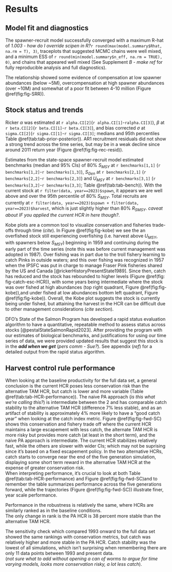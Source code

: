 # Results  

## Model fit and diagnostics  

The spawner-recruit model successfully converged with a maximum R-hat of *1.003 - how do I override scipen in R?*`r round(max(model.summary$Rhat, na.rm = T), 3)`, traceplots that suggested MCMC chains were well mixed, and a minimum ESS of `r round(min(model.summary$n_eff, na.rm = TRUE), 0)`, and chains that appeared well mixed (See Supplement *B - make ref* for fully reproducible analysis and full diagnostics). 

The relationship showed some evidence of compensation at low spawner abundances (below ~5M), overcompensation at high spawner abundances (over ~10M) and somewhat of a poor fit between 4-10 million (Figure \@ref(fig:fig-SRR)).  


## Stock status and trends  

Ricker $\alpha$ was estimated at `r alpha.CI[2]`(`r alpha.CI[1]`-`ralpha.CI[3]`), $\beta$ at `r beta.CI[2]`(`r beta.CI[1]`-`r beta.CI[3]`), and bias corrected $\sigma$ at  `sigma.CI[2]`(`r sigma.CI[1]`-`r sigma.CI[3]`; medians and 95th percentiles Table \@ref(tab:tab-prior-posterior)). 
AR1 recruitment residuals did not show a strong trend across the time series, but may be in a weak decline since around 2011 return year (Figure \@ref(fig:fig-rec-resid)).  

Estimates from the state-space spawner-recruit model estimated benchmarks (median and 95% CIs) of 80% $S_{MSY}$ at `r benchmarks[1,1]` (`r benchmarks[1,2]`-`r benchmarks[1,3]`), $S_{Gen}$ at `r benchmarks[2,1]` (`r benchmarks[2,2]`-`r benchmarks[2,3]`) and $U_{MSY}$ at `r benchmarks[3,1]` (`r benchmarks[3,2]`-`r benchmarks[3,3]`; Table \@ref(tab:tab-bench)). 
With the current stock at `r filter(data, year==2023)$spawn`, it appears we are well above and over the 95th percentile of 80% $S_{MSY}$. 
Total recruits are currently at `r filter(data, year==2023)$spawn + filter(data, year==2023)$harvest`, which is just slightly higher than 80% $R_{S{MSY}}$. *caveat about IF you applied the current HCR in here though?*. 

Kobe plots are a common tool to visualize conservation and fisheries trade-offs through time (*cite*). In Figure \@ref(fig:fig-kobe) we see the an overfished stock still experiencing overfishing (i.e. harvest above $U_{MSY}$, with spawners below $S_{MSY}$) beginning in 1959 and continuing during the early part of the time series (note this was before current management was adopted in 1987). 
Over fishing was in part due to the troll fishery learning to catch Pinks in outside waters; and this over fishing was recognized in 1957 when the IPSFC was put in charge to manage Fraser Pink fisheries shared by the US and Canada [@rickerHistoryPresentState1989]. 
Since then, catch has reduced and the stock has rebounded to higher levels (Figure \@ref(fig: fig-catch-esc-HCR)), with some years being intermediate where the stock was over fished at high abundances (top right quadrant, Figure \@ref(fig:fig-kobe)),and under fished at low abundances bottom left quadrant, Figure \@ref(fig:fig-kobe)). 
Overall, the Kobe plot suggests the stock is currently being under fished, but attaining the harvest in the HCR can be difficult due to other management considerations (*cite section*).  

DFO's State of the Salmon Program has developed a rapid status evaluation algorithm to have a quantitative, repeatable method to assess status across stocks [@pestalStateSalmonRapid2023]. 
After providing the program with our estimates of biological benchmarks, and justifications for using our time series of data, we were provided updated results that suggest this stock is in the ***add when we get*** (*pers comm - Sue?*). See appendix (*ref*) for a detailed output from the rapid status algorithm.  


## Harvest control rule performance  

When looking at the baseline productivity for the full data set, a general conclusion is the current HCR poses less conservation risk than the alternative TAM HCR, but catch is lower and more variable (Table \@ref(tab:tab-HCR-performance)). 
The naive PA approach (*is this what we're calling this?*) is intermediate between the 2 and has comparable catch stability to the alternative TAM HCR (difference 7% less stable), and as an artifact of stability is approximately 4% more likely to have a "good catch year" when looking at the catch index metric. 
Figure \@ref(fig:fig-fwd-SC) shows this conservation and fishery trade off where the current HCR maintains a large escapement with less catch, the alternate TAM HCR is more risky but provides more catch (at least in the short term), and the naive PA approach is intermediate. 
The current HCR stabilizes relatively fast, while the others are slower with wider CIs; which may not be suprising since it's based on a fixed escapement policy. 
In the two alternative HCRs, catch starts to converge near the end of the five generation simulation, displaying some short term reward in the alternative TAM HCR at the expense of greater conservation risk.  
When interpreting performance, it's crucial to look at both Table \@ref(tab:tab-HCR-performance) and Figure \@ref(fig:fig-fwd-SC)and to remember the table summarizes performance across the five generations forward, while the trajectories (Figure \@ref(fig:fig-fwd-SC)) illustrate finer, year scale performance.  

Performance in the robustness is relatively the same, where HCRs are similarly ranked as in the baseline conditions.  
The only change in rank is the PA HCR is 38 percent more stable than the alternative TAM HCR.  

The sensitivity check which compared 1993 onward to the full data set showed the same rankings with conservation metrics, but catch was relatively higher and more stable in the PA HCR. 
Catch stability was the lowest of all simulations, which isn't surprising when remembering there are only 11 data points between 1993 and present data.    
(*not sure what to add without opening a can of worms to argue for time varying models, looks more conservation risky, a lot less catch*).
